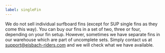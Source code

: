 ```yaml
---
label: singleFin
---
```


We do not sell individual surfboard fins (except for SUP single fins as they come this way). You can buy our fins in a set of two, three or four, depending on your fin setup. However, sometimes we have separate fins in our warehouse which are part of uncomplete sets. Simply contact us at support@eisbach-riders.com and we will check what we have available.
